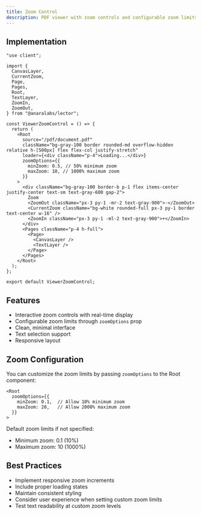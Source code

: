 ```yaml
---
title: Zoom Control
description: PDF viewer with zoom controls and configurable zoom limits
---
```



<ViewerZoomControl />

## Implementation

```tsx
"use client";

import {
  CanvasLayer,
  CurrentZoom,
  Page,
  Pages,
  Root,
  TextLayer,
  ZoomIn,
  ZoomOut,
} from "@anaralabs/lector";

const ViewerZoomControl = () => {
  return (
    <Root
      source="/pdf/document.pdf"
      className="bg-gray-100 border rounded-md overflow-hidden relative h-[500px] flex flex-col justify-stretch"
      loader={<div className="p-4">Loading...</div>}
      zoomOptions={{
        minZoom: 0.5, // 50% minimum zoom
        maxZoom: 10, // 1000% maximum zoom
      }}
    >
      <div className="bg-gray-100 border-b p-1 flex items-center justify-center text-sm text-gray-600 gap-2">
        Zoom
        <ZoomOut className="px-3 py-1 -mr-2 text-gray-900">-</ZoomOut>
        <CurrentZoom className="bg-white rounded-full px-3 py-1 border text-center w-16" />
        <ZoomIn className="px-3 py-1 -ml-2 text-gray-900">+</ZoomIn>
      </div>
      <Pages className="p-4 h-full">
        <Page>
          <CanvasLayer />
          <TextLayer />
        </Page>
      </Pages>
    </Root>
  );
};

export default ViewerZoomControl;
```

## Features

- Interactive zoom controls with real-time display
- Configurable zoom limits through `zoomOptions` prop
- Clean, minimal interface
- Text selection support
- Responsive layout

## Zoom Configuration

You can customize the zoom limits by passing `zoomOptions` to the Root component:

```tsx
<Root
  zoomOptions={{
    minZoom: 0.1,  // Allow 10% minimum zoom
    maxZoom: 20,   // Allow 2000% maximum zoom
  }}
>
```

Default zoom limits if not specified:

- Minimum zoom: 0.1 (10%)
- Maximum zoom: 10 (1000%)

## Best Practices

- Implement responsive zoom increments
- Include proper loading states
- Maintain consistent styling
- Consider user experience when setting custom zoom limits
- Test text readability at custom zoom levels
